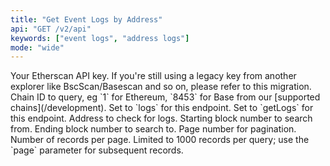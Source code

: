 ```yaml
---
title: "Get Event Logs by Address"
api: "GET /v2/api"
keywords: ["event logs", "address logs"]
mode: "wide"
---
```



  <ParamField query="apikey" type="string">
    Your Etherscan API key. If you're still using a legacy key from another explorer like BscScan/Basescan and so on, please refer to this migration.
  </ParamField>
  <ParamField query="chainid" type="string" default="1">
    Chain ID to query, eg `1` for Ethereum, `8453` for Base from our [supported chains](/development).
  </ParamField>
  <ParamField query="module" type="string" default="logs">
    Set to `logs` for this endpoint.
  </ParamField>
  <ParamField query="action" type="string" default="getLogs">
    Set to `getLogs` for this endpoint.
  </ParamField>
  <ParamField query="address" type="string" default="0xbd3531da5cf5857e7cfaa92426877b022e612cf8">
    Address to check for logs.
  </ParamField>
  <ParamField query="fromBlock" type="integer" default="12878196">
    Starting block number to search from.
  </ParamField>
  <ParamField query="toBlock" type="integer" default="12878196">
    Ending block number to search to.
  </ParamField>
  <ParamField query="page" type="integer" default="1">
    Page number for pagination.
  </ParamField>
  <ParamField query="offset" type="integer" default="1000">
    Number of records per page. Limited to 1000 records per query; use the `page` parameter for subsequent records.
  </ParamField>
